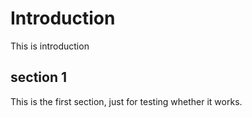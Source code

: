 

# Introduction{#intro}

This is introduction

## section 1

This is the first section, just for testing whether it works.
